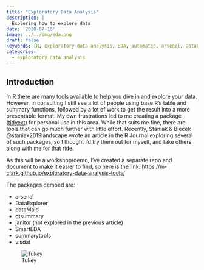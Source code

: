 ```yaml
---
title: "Exploratory Data Analysis"
description: |
  Exploring how to explore data.
date: '2020-07-10'
image: ../../img/eda.png
draft: false
keywords: [R, exploratory data analysis, EDA, automated, arsenal, DataExplorer, SmartEDA, summarytools, dataMaid, janitor, visdat, descriptive statistics, summary, visualization]
categories:
  - exploratory data analysis
---
```




## Introduction

In R there are many tools available to help you dive in and explore your data. However, in consulting I still see a lot of people using base R's [table]{.func style=""} and [summary]{.func style=""} functions, followed by a lot of work to get the result into a more presentable format. My own frustrations led to me creating a package ([tidyext](https://m-clark.github.io/tidyext/)) for personal use in this area. While that suits me fine, there are tools that can go much further with little effort. Recently, Staniak & Biecek @staniak2019landscape wrote an article in the R Journal exploring several of such packages, so I thought I'd try them out for myself, and take others along with me for that ride.

As this will be a workshop/demo, I've created a separate repo and document to make it easier to find, so here is the link: [https://m-clark.github.io/exploratory-data-analysis-tools/](https://m-clark.github.io/exploratory-data-analysis-tools/)

The packages demoed are:

-   [arsenal]{.pack style=""}
-   [DataExplorer]{.pack style=""}
-   [dataMaid]{.pack style=""}
-   [gtsummary]{.pack style=""}
-   [janitor]{.pack style=""} (not explored in the previous article)
-   [SmartEDA]{.pack style=""}
-   [summarytools]{.pack style=""}
-   [visdat]{.pack style=""}


![Tukey](../../img/tukey.png)